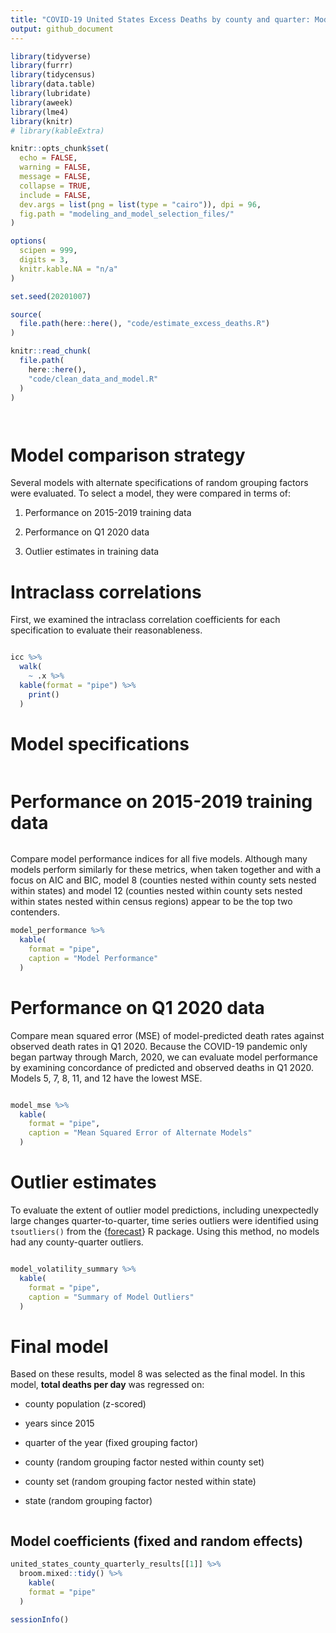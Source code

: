 ```yaml
---
title: "COVID-19 United States Excess Deaths by county and quarter: Model comparison and selection"
output: github_document
---
```


<!-- modeling_and_model_selection.md is generated from modeling_and_model_selection.Rmd. Please edit that file -->

```r
library(tidyverse)
library(furrr)
library(tidycensus)
library(data.table)
library(lubridate)
library(aweek)
library(lme4)
library(knitr)
# library(kableExtra)

knitr::opts_chunk$set(
  echo = FALSE,
  warning = FALSE,
  message = FALSE,
  collapse = TRUE,
  include = FALSE,
  dev.args = list(png = list(type = "cairo")), dpi = 96,
  fig.path = "modeling_and_model_selection_files/"
)

options(
  scipen = 999,
  digits = 3,
  knitr.kable.NA = "n/a"
)

set.seed(20201007)

source(
  file.path(here::here(), "code/estimate_excess_deaths.R")
)

```

```r
knitr::read_chunk(
  file.path(
    here::here(),
    "code/clean_data_and_model.R"
  )
)
```

```r
```

```r
```

# Model comparison strategy

Several models with alternate specifications of random grouping factors were evaluated.
To select a model, they were compared in terms of:

1. Performance on 2015-2019 training data

2. Performance on Q1 2020 data

3. Outlier estimates in training data

# Intraclass correlations

First, we examined the intraclass correlation coefficients for each specification to evaluate their reasonableness.

```r
```

```r
icc %>% 
  walk(
    ~ .x %>%
  kable(format = "pipe") %>% 
    print()
  )
```

# Model specifications

```r
```

# Performance on 2015-2019 training data

```r
```

Compare model performance indices for all five models.
Although many models perform similarly for these metrics, when taken together and with a focus on AIC and BIC, model 8 (counties nested within county sets nested within states) and model 12 (counties nested within county sets nested within states nested within census regions) appear to be the top two contenders.

```r
model_performance %>%
  kable(
    format = "pipe",
    caption = "Model Performance"
  )
```

# Performance on Q1 2020 data

Compare mean squared error (MSE) of model-predicted death rates against observed death rates in Q1 2020.
Because the COVID-19 pandemic only began partway through March, 2020, we can evaluate model performance by examining concordance of predicted and observed deaths in Q1 2020.
Models 5, 7, 8, 11, and 12 have the lowest MSE.

```r
```

```r
model_mse %>%
  kable(
    format = "pipe",
    caption = "Mean Squared Error of Alternate Models"
  )
```

# Outlier estimates

To evaluate the extent of outlier model predictions, including unexpectedly large changes quarter-to-quarter, time series outliers were identified using `tsoutliers()` from the {[forecast](https://cran.r-project.org/package=forecast)} R package.
Using this method, no models had any county-quarter outliers.

```r
```

```r
model_volatility_summary %>%
  kable(
    format = "pipe",
    caption = "Summary of Model Outliers"
  )
```


<!-- ```{r plot-volatility} -->
<!-- ```  -->

<!-- ```{r plot volatility output, include=TRUE, error=FALSE} -->
<!-- try(fitted_outlier_plots %>%  -->
<!--   walk(print)) -->
<!-- ``` -->

# Final model

Based on these results, model 8 was selected as the final model.
In this model, **total deaths per day** was regressed on:
  
  * county population (z-scored)
  
  * years since 2015
  
  * quarter of the year (fixed grouping factor)
  
  * county (random grouping factor nested within county set)
  
  * county set (random grouping factor nested within state)
  
  * state (random grouping factor)

```r
```

## Model coefficients (fixed and random effects)

```r
united_states_county_quarterly_results[[1]] %>% 
  broom.mixed::tidy() %>% 
    kable(
    format = "pipe"
  )
```


```r
sessionInfo()
```

